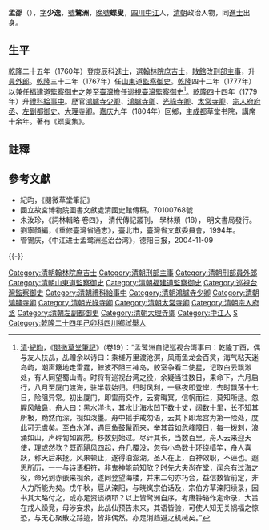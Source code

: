 '''孟邵'''（{{bd|1734年||1815年||catIdx=M孟}}），[[表字|字]]'''少逸'''，[[號|號]]'''鷺洲'''，[[晚號|晚號]]'''蝶叟'''，[[四川|四川]][[中江|中江]]人，[[清朝|清朝]]政治人物，同[[進士|進士]]出身。

==生平==
[[乾隆|乾隆]]二十五年（1760年）登庚辰科[[進士|進士]]，選[[翰林院庶吉士|翰林院庶吉士]]，[[散館|散館]]改[[刑部|刑部]][[主事|主事]]，升[[員外郎|員外郎]]。[[乾隆|乾隆]]三十二年（1767年）任[[山東|山東]]道[[監察御史|監察御史]]。[[乾隆|乾隆]]四十二年（1777年）以兼任[[福建|福建]]道[[監察御史|監察御史]]之差至[[臺灣|臺灣]]擔任[[巡視臺灣監察御史|巡視臺灣監察御史]]<ref>[[清|清]]·[[紀昀|紀昀]]，《[[閱微草堂筆記|閱微草堂筆記]]》（卷19）：“孟鹭洲自记巡视台湾事曰：乾隆丁酉，偶与友人扶乩，乩赠余以诗曰：乘槎万里渡沧溟，风雨鱼龙会百灵，海气粘天迷岛屿，潮声簸地走雷霆，鲸波不阻三神岛，鲛室争看二使星，记取白云飘渺处，有人同望蜀山青。时将有巡视台湾之役，余疑当往数日，果命下，六月启行，八月至厦门渡海，驻半载始归。归时风利，一昼夜即登岸，去时飘荡十七日，险阻异常。初出厦门，即雷雨交作，云雾晦冥，信帆而往，莫知所适。忽腥风触鼻，舟人曰：黑水洋也，其水比海水凹下数十丈，阔数十里，长不知其所极，黝然而深，视如泼墨。舟中摇手戒勿语，云其下即龙宫为第一险处，度此可无虞矣。至白水洋，遇巨鱼鼓鬣而来，举其首如危峰障日，每一拨刺，浪涌如山，声砰訇如霹雳。移数刻始过。尽计其长，当数百里。舟人云来迎天使，理或然欤？既而飓风四起，舟几覆没，忽有小鸟数十环绕樯竿，舟人喜跃，称天后来拯。风果顿止，遂得泊澎湖。圣人在上，百神效职，不诬也。遐思所历，一一与诗语相符，非鬼神能前知欤？时先大夫尚在堂，闻余有过海之役，命兄到赤嵌来视余，遂同登望海楼，并末二句亦巧合，益信数皆前定，非人力所能为矣。戊午秋，扈从滦阳，与晓岚宗伯话及，宗伯方草滦阳续录，因书其大略付之，或亦足资谈柄耶？以上皆鹭洲自序，考唐钟辂作定命录，大旨在戒人躁竞，毋涉妄求，此乩仙预告未来，其语皆验，可使人知无关祸福之惊恐，与无心聚散之踪迹，皆非偶然。亦足消趋避之机械矣。”</ref>。[[乾隆|乾隆]]四十四年（1779年）升[[禮科|禮科]][[給事中|給事中]]。歷官[[鴻臚寺|鴻臚寺]][[少卿|少卿]]、[[鴻臚寺卿|鴻臚寺卿]]、[[光祿寺卿|光祿寺卿]]、[[太常寺卿|太常寺卿]]、[[宗人府|宗人府]][[府丞|府丞]]、[[左副都御史|左副都御史]]、[[大理寺卿|大理寺卿]]。[[嘉庆|嘉庆]]九年（1804年）回鄉，主[[成都|成都]]草堂书院，講席十余年。著有《蝶叟集》。

==註釋==
{{reflist}}

==參考文獻==
*紀昀，《閱微草堂筆記》
*國立故宮博物院圖書文獻處清國史館傳稿，70100768號
*朱汝珍，《詞林輯略·卷四》， 清代傳記叢刊， 學林類（18）， 明文書局發行。
*劉寧顏編，《重修臺灣省通志》，臺北市，臺灣省文獻委員會，1994年。 
*管锡庆，《中江进士孟鹭洲巡治台湾》，德阳日报，2004-11-09

{{-}}
{{start box}}
{{s-off}}
{{s-before|[[王顯曾|王顯曾]]}}
{{s-title|[[巡視臺灣監察御史|巡視臺灣監察御史]]（漢）|<small>乾隆四十二年（1777年）上任</small>}}
{{s-after|[[雷輪|雷輪]]}}
{{end box}}
{{乾隆二十五年庚辰科殿试金榜}}
{{DEFAULTSORT:Meng孟}}

[[Category:清朝翰林院庶吉士|Category:清朝翰林院庶吉士]]
[[Category:清朝刑部主事|Category:清朝刑部主事]]
[[Category:清朝刑部員外郎|Category:清朝刑部員外郎]]
[[Category:清朝山東道監察御史|Category:清朝山東道監察御史]]
[[Category:清朝福建道監察御史|Category:清朝福建道監察御史]]
[[Category:巡視台灣監察御史|Category:巡視台灣監察御史]]
[[Category:清朝禮科給事中|Category:清朝禮科給事中]]
[[Category:清朝鴻臚寺少卿|Category:清朝鴻臚寺少卿]]
[[Category:清朝鴻臚寺卿|Category:清朝鴻臚寺卿]]
[[Category:清朝光祿寺卿|Category:清朝光祿寺卿]]
[[Category:清朝太常寺卿|Category:清朝太常寺卿]]
[[Category:清朝宗人府丞|Category:清朝宗人府丞]]
[[Category:清朝左副都御史|Category:清朝左副都御史]]
[[Category:清朝大理寺卿|Category:清朝大理寺卿]]
[[Category:中江人|Category:中江人]]
[[Category:孟姓|S]]
[[Category:乾隆二十四年己卯科四川鄉試舉人|Category:乾隆二十四年己卯科四川鄉試舉人]]